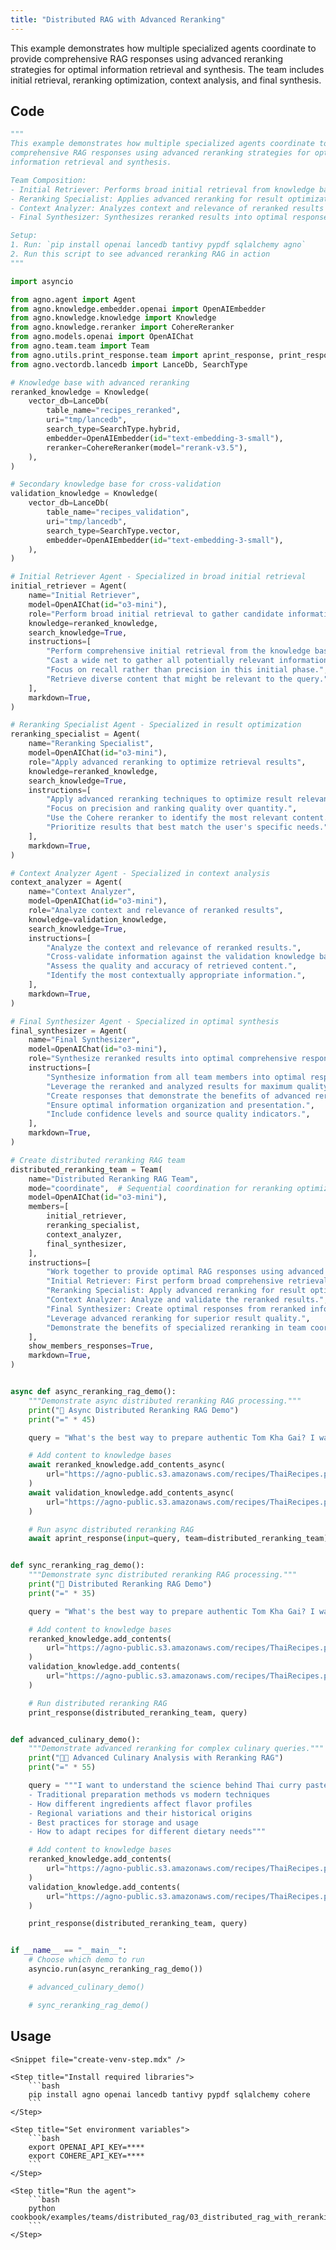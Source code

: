 ```yaml
---
title: "Distributed RAG with Advanced Reranking"
---
```


This example demonstrates how multiple specialized agents coordinate to provide comprehensive RAG responses using advanced reranking strategies for optimal information retrieval and synthesis. The team includes initial retrieval, reranking optimization, context analysis, and final synthesis.

## Code

```python cookbook/examples/teams/distributed_rag/03_distributed_rag_with_reranking.py
"""
This example demonstrates how multiple specialized agents coordinate to provide
comprehensive RAG responses using advanced reranking strategies for optimal
information retrieval and synthesis.

Team Composition:
- Initial Retriever: Performs broad initial retrieval from knowledge base
- Reranking Specialist: Applies advanced reranking for result optimization
- Context Analyzer: Analyzes context and relevance of reranked results
- Final Synthesizer: Synthesizes reranked results into optimal responses

Setup:
1. Run: `pip install openai lancedb tantivy pypdf sqlalchemy agno`
2. Run this script to see advanced reranking RAG in action
"""

import asyncio

from agno.agent import Agent
from agno.knowledge.embedder.openai import OpenAIEmbedder
from agno.knowledge.knowledge import Knowledge
from agno.knowledge.reranker import CohereReranker
from agno.models.openai import OpenAIChat
from agno.team.team import Team
from agno.utils.print_response.team import aprint_response, print_response
from agno.vectordb.lancedb import LanceDb, SearchType

# Knowledge base with advanced reranking
reranked_knowledge = Knowledge(
    vector_db=LanceDb(
        table_name="recipes_reranked",
        uri="tmp/lancedb",
        search_type=SearchType.hybrid,
        embedder=OpenAIEmbedder(id="text-embedding-3-small"),
        reranker=CohereReranker(model="rerank-v3.5"),
    ),
)

# Secondary knowledge base for cross-validation
validation_knowledge = Knowledge(
    vector_db=LanceDb(
        table_name="recipes_validation",
        uri="tmp/lancedb",
        search_type=SearchType.vector,
        embedder=OpenAIEmbedder(id="text-embedding-3-small"),
    ),
)

# Initial Retriever Agent - Specialized in broad initial retrieval
initial_retriever = Agent(
    name="Initial Retriever",
    model=OpenAIChat(id="o3-mini"),
    role="Perform broad initial retrieval to gather candidate information",
    knowledge=reranked_knowledge,
    search_knowledge=True,
    instructions=[
        "Perform comprehensive initial retrieval from the knowledge base.",
        "Cast a wide net to gather all potentially relevant information.",
        "Focus on recall rather than precision in this initial phase.",
        "Retrieve diverse content that might be relevant to the query.",
    ],
    markdown=True,
)

# Reranking Specialist Agent - Specialized in result optimization
reranking_specialist = Agent(
    name="Reranking Specialist",
    model=OpenAIChat(id="o3-mini"),
    role="Apply advanced reranking to optimize retrieval results",
    knowledge=reranked_knowledge,
    search_knowledge=True,
    instructions=[
        "Apply advanced reranking techniques to optimize result relevance.",
        "Focus on precision and ranking quality over quantity.",
        "Use the Cohere reranker to identify the most relevant content.",
        "Prioritize results that best match the user's specific needs.",
    ],
    markdown=True,
)

# Context Analyzer Agent - Specialized in context analysis
context_analyzer = Agent(
    name="Context Analyzer",
    model=OpenAIChat(id="o3-mini"),
    role="Analyze context and relevance of reranked results",
    knowledge=validation_knowledge,
    search_knowledge=True,
    instructions=[
        "Analyze the context and relevance of reranked results.",
        "Cross-validate information against the validation knowledge base.",
        "Assess the quality and accuracy of retrieved content.",
        "Identify the most contextually appropriate information.",
    ],
    markdown=True,
)

# Final Synthesizer Agent - Specialized in optimal synthesis
final_synthesizer = Agent(
    name="Final Synthesizer",
    model=OpenAIChat(id="o3-mini"),
    role="Synthesize reranked results into optimal comprehensive responses",
    instructions=[
        "Synthesize information from all team members into optimal responses.",
        "Leverage the reranked and analyzed results for maximum quality.",
        "Create responses that demonstrate the benefits of advanced reranking.",
        "Ensure optimal information organization and presentation.",
        "Include confidence levels and source quality indicators.",
    ],
    markdown=True,
)

# Create distributed reranking RAG team
distributed_reranking_team = Team(
    name="Distributed Reranking RAG Team",
    mode="coordinate",  # Sequential coordination for reranking optimization
    model=OpenAIChat(id="o3-mini"),
    members=[
        initial_retriever,
        reranking_specialist,
        context_analyzer,
        final_synthesizer,
    ],
    instructions=[
        "Work together to provide optimal RAG responses using advanced reranking.",
        "Initial Retriever: First perform broad comprehensive retrieval.",
        "Reranking Specialist: Apply advanced reranking for result optimization.",
        "Context Analyzer: Analyze and validate the reranked results.",
        "Final Synthesizer: Create optimal responses from reranked information.",
        "Leverage advanced reranking for superior result quality.",
        "Demonstrate the benefits of specialized reranking in team coordination.",
    ],
    show_members_responses=True,
    markdown=True,
)


async def async_reranking_rag_demo():
    """Demonstrate async distributed reranking RAG processing."""
    print("🎯 Async Distributed Reranking RAG Demo")
    print("=" * 45)

    query = "What's the best way to prepare authentic Tom Kha Gai? I want traditional methods and modern variations."

    # Add content to knowledge bases
    await reranked_knowledge.add_contents_async(
        url="https://agno-public.s3.amazonaws.com/recipes/ThaiRecipes.pdf"
    )
    await validation_knowledge.add_contents_async(
        url="https://agno-public.s3.amazonaws.com/recipes/ThaiRecipes.pdf"
    )

    # Run async distributed reranking RAG
    await aprint_response(input=query, team=distributed_reranking_team)


def sync_reranking_rag_demo():
    """Demonstrate sync distributed reranking RAG processing."""
    print("🎯 Distributed Reranking RAG Demo")
    print("=" * 35)

    query = "What's the best way to prepare authentic Tom Kha Gai? I want traditional methods and modern variations."

    # Add content to knowledge bases
    reranked_knowledge.add_contents(
        url="https://agno-public.s3.amazonaws.com/recipes/ThaiRecipes.pdf"
    )
    validation_knowledge.add_contents(
        url="https://agno-public.s3.amazonaws.com/recipes/ThaiRecipes.pdf"
    )

    # Run distributed reranking RAG
    print_response(distributed_reranking_team, query)


def advanced_culinary_demo():
    """Demonstrate advanced reranking for complex culinary queries."""
    print("👨‍🍳 Advanced Culinary Analysis with Reranking RAG")
    print("=" * 55)

    query = """I want to understand the science behind Thai curry pastes. Can you explain:
    - Traditional preparation methods vs modern techniques
    - How different ingredients affect flavor profiles
    - Regional variations and their historical origins
    - Best practices for storage and usage
    - How to adapt recipes for different dietary needs"""

    # Add content to knowledge bases
    reranked_knowledge.add_contents(
        url="https://agno-public.s3.amazonaws.com/recipes/ThaiRecipes.pdf"
    )
    validation_knowledge.add_contents(
        url="https://agno-public.s3.amazonaws.com/recipes/ThaiRecipes.pdf"
    )

    print_response(distributed_reranking_team, query)


if __name__ == "__main__":
    # Choose which demo to run
    asyncio.run(async_reranking_rag_demo())

    # advanced_culinary_demo()

    # sync_reranking_rag_demo()
```

## Usage

<Steps>

    <Snippet file="create-venv-step.mdx" />

    <Step title="Install required libraries">
        ```bash
        pip install agno openai lancedb tantivy pypdf sqlalchemy cohere
        ```
    </Step>

    <Step title="Set environment variables">
        ```bash
        export OPENAI_API_KEY=****
        export COHERE_API_KEY=****
        ```
    </Step>

    <Step title="Run the agent">
        ```bash
        python cookbook/examples/teams/distributed_rag/03_distributed_rag_with_reranking.py
        ```
    </Step>

</Steps>